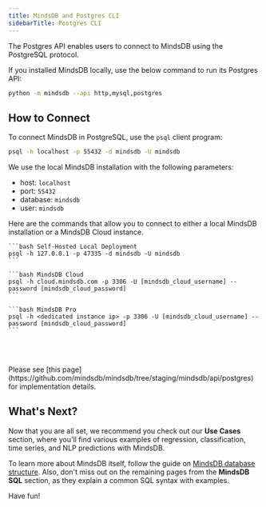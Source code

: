 ```yaml
---
title: MindsDB and Postgres CLI
sidebarTitle: Postgres CLI
---
```


The Postgres API enables users to connect to MindsDB using the PostgreSQL protocol.

<Tip>
If you installed MindsDB locally, use the below command to run its Postgres API:

```bash
python -m mindsdb --api http,mysql,postgres
```
</Tip>

## How to Connect

To connect MindsDB in PostgreSQL, use the `psql` client program:

```bash
psql -h localhost -p 55432 -d mindsdb -U mindsdb
```

We use the local MindsDB installation with the following parameters:

* host: `localhost`
* port: `55432`
* database: `mindsdb`
* user: `mindsdb`

Here are the commands that allow you to connect to either a local MindsDB installation or a MindsDB Cloud instance.

<CodeGroup>

    ```bash Self-Hosted Local Deployment
    psql -h 127.0.0.1 -p 47335 -d mindsdb -U mindsdb
    ```

    ```bash MindsDB Cloud
    psql -h cloud.mindsdb.com -p 3306 -U [mindsdb_cloud_username] --password [mindsdb_cloud_password]
    ```

    ```bash MindsDB Pro
    psql -h <dedicated instance ip> -p 3306 -U [mindsdb_cloud_username] --password [mindsdb_cloud_password]
    ```

</CodeGroup>

<br></br>

<Note>
Please see [this page](https://github.com/mindsdb/mindsdb/tree/staging/mindsdb/api/postgres) for implementation details.
</Note>

## What's Next?

Now that you are all set, we recommend you check out our **Use Cases** section, where you'll find various examples of regression, classification, time series, and NLP predictions with MindsDB.

To learn more about MindsDB itself, follow the guide on [MindsDB database structure](/sql/table-structure/). Also, don't miss out on the remaining pages from the **MindsDB SQL** section, as they explain a common SQL syntax with examples.

Have fun!
